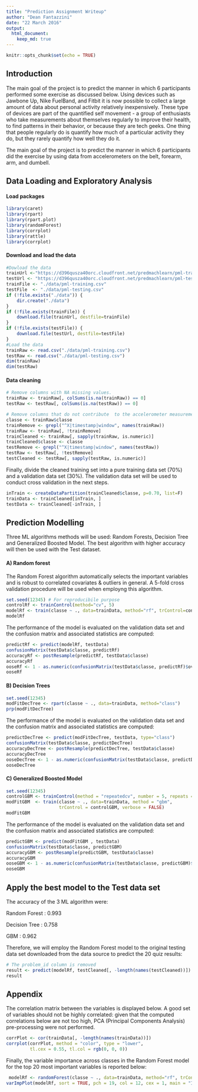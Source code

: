 ```yaml
---
title: "Prediction Assignment Writeup"
author: "Dean Fantazzini"
date: "22 March 2016"
output:
  html_document:
    keep_md: true
---
```


```r
knitr::opts_chunk$set(echo = TRUE)
```

## Introduction

The main goal of the project is to predict the manner in which 6 participants performed some exercise as discussed below. Using devices such as Jawbone Up, Nike FuelBand, and Fitbit it is now possible to collect a large amount of data about personal activity relatively inexpensively. These type of devices are part of the quantified self movement - a group of enthusiasts who take measurements about themselves regularly to improve their health, to find patterns in their behavior, or because they are tech geeks. One thing that people regularly do is quantify how much of a particular activity they do, but they rarely quantify how well they do it. 

The main goal of the project is to predict the manner in which 6 participants did the exercise by using data from accelerometers on the belt, forearm, arm, and dumbell.

## Data Loading and Exploratory Analysis

#### Load packages
```r
library(caret)
library(rpart)
library(rpart.plot)
library(randomForest)
library(corrplot)
library(rattle)
library(corrplot)
```


#### Download and load the data
```r
#Dowload the data
trainUrl <-"https://d396qusza40orc.cloudfront.net/predmachlearn/pml-training.csv"
testUrl <- "https://d396qusza40orc.cloudfront.net/predmachlearn/pml-testing.csv"
trainFile <- "./data/pml-training.csv"
testFile  <- "./data/pml-testing.csv"
if (!file.exists("./data")) {
    dir.create("./data")
}
if (!file.exists(trainFile)) {
    download.file(trainUrl, destfile=trainFile)
}
if (!file.exists(testFile)) {
    download.file(testUrl, destfile=testFile)
}
#Load the data
trainRaw <- read.csv("./data/pml-training.csv")
testRaw <- read.csv("./data/pml-testing.csv")
dim(trainRaw)
dim(testRaw)
```

#### Data cleaning

```r
# Remove columns with NA missing values.
trainRaw <- trainRaw[, colSums(is.na(trainRaw)) == 0] 
testRaw <- testRaw[, colSums(is.na(testRaw)) == 0] 

# Remove columns that do not contribute  to the accelerometer measurements.
classe <- trainRaw$classe
trainRemove <- grepl("^X|timestamp|window", names(trainRaw))
trainRaw <- trainRaw[, !trainRemove]
trainCleaned <- trainRaw[, sapply(trainRaw, is.numeric)]
trainCleaned$classe <- classe
testRemove <- grepl("^X|timestamp|window", names(testRaw))
testRaw <- testRaw[, !testRemove]
testCleaned <- testRaw[, sapply(testRaw, is.numeric)]
```

Finally, divide the cleaned training set into a pure training data set (70%) and a validation data set (30%). The validation data set will be used to conduct cross validation in the next steps.
```r
inTrain <- createDataPartition(trainCleaned$classe, p=0.70, list=F)
trainData <- trainCleaned[inTrain, ]
testData <- trainCleaned[-inTrain, ]
```

## Prediction Modelling

Three ML algorithms methods will be used: Random Forests, Decision Tree and Generalized Boosted Model. The best algorithm with higher accuracy will then be used with the Test dataset.

#### A) Random forest

The Random Forest algorithm automatically selects the important variables and is robust to correlated covariates & outliers in general. A 5-fold cross validation procedure will be used when employng this algorithm.

```r
set.seed(12345) # For reproducibile purpose
controlRf <- trainControl(method="cv", 5)
modelRf <- train(classe ~ ., data=trainData, method="rf", trControl=controlRf, ntree=250)
modelRf
```

The performance of the model is evaluated on the validation data set and the confusion matrix and associated statistics are computed:
```r
predictRf <- predict(modelRf, testData)
confusionMatrix(testData$classe, predictRf)
accuracyRf <- postResample(predictRf, testData$classe)
accuracyRf
ooseRf <- 1 - as.numeric(confusionMatrix(testData$classe, predictRf)$overall[1])
ooseRf
```

#### B) Decision Trees

```r
set.seed(12345)
modFitDecTree <- rpart(classe ~ ., data=trainData, method="class")
prp(modFitDecTree)
```

The performance of the model is evaluated on the validation data set and the confusion matrix and associated statistics are computed:
```r
predictDecTree <- predict(modFitDecTree, testData, type="class")
confusionMatrix(testData$classe, predictDecTree)
accuracyDecTree <- postResample(predictDecTree, testData$classe)
accuracyDecTree
ooseDecTree <- 1 - as.numeric(confusionMatrix(testData$classe, predictDecTree)$overall[1])
ooseDecTree
```

#### C) Generalized Boosted Model

```r
set.seed(12345)
controlGBM <- trainControl(method = "repeatedcv", number = 5, repeats = 1)
modFitGBM  <- train(classe ~ ., data=trainData, method = "gbm",
                    trControl = controlGBM, verbose = FALSE)
modFitGBM
```

The performance of the model is evaluated on the validation data set and the confusion matrix and associated statistics are computed:
```r
predictGBM <- predict(modFitGBM , testData)
confusionMatrix(testData$classe, predictGBM)
accuracyGBM <- postResample(predictGBM, testData$classe)
accuracyGBM
ooseGBM <- 1 - as.numeric(confusionMatrix(testData$classe, predictGBM)$overall[1])
ooseGBM
```

## Apply the best model to the Test data set
The accuracy of the 3 ML algorithm were:

Random Forest : 0.993

Decision Tree : 0.758

GBM : 0.962

Therefore, we will employ the Random Forest model to the original testing data set downloaded from the data source to predict the 20 quiz results:
```r
# The problem_id column is removed
result <- predict(modelRf, testCleaned[, -length(names(testCleaned))])
result
```

## Appendix

The correlation matrix between the variables is displayed below.
A good set of variables should not be highly correlated: given that the computed correlations below are not too high,  PCA (Principal Components Analysis)  pre-processing were not performed.

```r
corrPlot <- cor(trainData[, -length(names(trainData))])
corrplot(corrPlot, method = "color", type = "lower", 
         tl.cex = 0.55, tl.col = rgb(0, 0, 0))
```

Finally, the variable importance across classes in the Random Forest model for the top 20 most important variables is reported below:
```r
 modelRf <- randomForest(classe ~ ., data=trainData, method="rf", trControl=controlRf, ntree=250)
varImpPlot(modelRf, sort = TRUE, pch = 19, col = 12, cex = 1, main = "Importance of Predictor Variables in Random Forest Model")
```
